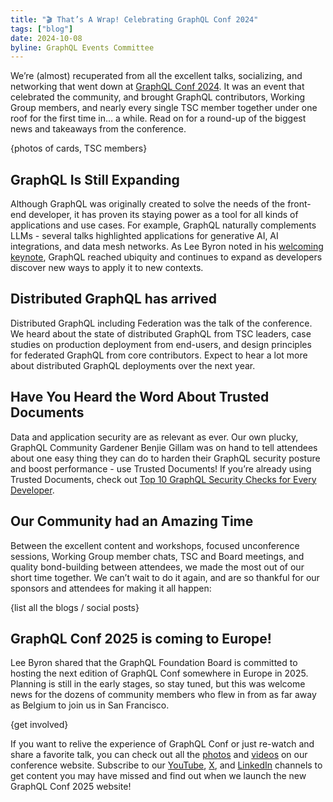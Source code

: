 ```yaml
---
title: "🎬 That’s A Wrap! Celebrating GraphQL Conf 2024"
tags: ["blog"]
date: 2024-10-08
byline: GraphQL Events Committee
---
```


We’re (almost) recuperated from all the excellent talks, socializing, and networking that went down at [GraphQL Conf 2024](https://graphql.org/conf/2024/). It was an event that celebrated the community, and brought GraphQL contributors, Working Group members, and nearly every single TSC member together under one roof for the first time in… a while. Read on for a round-up of the biggest news and takeaways from the conference.

{photos of cards, TSC members}

## GraphQL Is Still Expanding
Although GraphQL was originally created to solve the needs of the front-end developer, it has proven its staying power as a tool for all kinds of applications and use cases. For example, GraphQL naturally complements LLMs - several talks highlighted applications for generative AI, AI integrations, and data mesh networks. As Lee Byron noted in his [welcoming keynote](https://youtu.be/ZJHSCyZCup4), GraphQL reached ubiquity and continues to expand as developers discover new ways to apply it to new contexts.   

## Distributed GraphQL has arrived
Distributed GraphQL including Federation was the talk of the conference. We heard about the state of distributed GraphQL from TSC leaders, case studies on production deployment from end-users, and design principles for federated GraphQL from core contributors. Expect to hear a lot more about distributed GraphQL deployments over the next year. 

## Have You Heard the Word About Trusted Documents
Data and application security are as relevant as ever. Our own plucky, GraphQL Community Gardener Benjie Gillam was on hand to tell attendees about one easy thing they can do to harden their GraphQL security posture and boost performance - use Trusted Documents! If you’re already using Trusted Documents, check out [Top 10 GraphQL Security Checks for Every Developer](https://youtu.be/fA81OFu9BVY).

## Our Community had an Amazing Time 
Between the excellent content and workshops, focused unconference sessions, Working Group member chats, TSC and Board meetings, and quality bond-building between attendees, we made the most out of our short time together. We can’t wait to do it again, and are so thankful for our sponsors and attendees for making it all happen:

{list all the blogs / social posts}

## GraphQL Conf 2025 is coming to Europe!
Lee Byron shared that the GraphQL Foundation Board is committed to hosting the next edition of GraphQL Conf somewhere in Europe in 2025. Planning is still in the early stages, so stay tuned, but this was welcome news for the dozens of community members who flew in from as far away as Belgium to join us in San Francisco.

{get involved}

If you want to relive the experience of GraphQL Conf or just re-watch and share a favorite talk, you can check out all the [photos]() and [videos]() on our conference website. Subscribe to our [YouTube](https://www.youtube.com/@GraphQLFoundation), [X](https://twitter.com/graphql), and [LinkedIn](https://www.linkedin.com/company/graphql-foundation/) channels to get content you may have missed and find out when we launch the new GraphQL Conf 2025 website!

